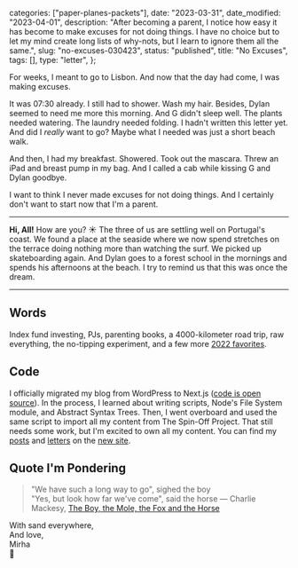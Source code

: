
  categories: ["paper-planes-packets"],
  date: "2023-03-31",
  date_modified: "2023-04-01",
  description:
    "After becoming a parent, I notice how easy it has become to make excuses for not doing things. I have no choice but to let my mind create long lists of why-nots, but I learn to ignore them all the same.",
  slug: "no-excuses-030423",
  status: "published",
  title: "No Excuses",
  tags: [],
  type: "letter",
};


For weeks, I meant to go to Lisbon. And now that the day had come, I was making excuses.

It was 07:30 already. I still had to shower. Wash my hair. Besides, Dylan seemed to need me more this morning. And G didn't sleep well. The plants needed watering. The laundry needed folding. I hadn't written this letter yet. And did I _really_ want to go? Maybe what I needed was just a short beach walk.

And then, I had my breakfast. Showered. Took out the mascara. Threw an iPad and breast pump in my bag. And I called a cab while kissing G and Dylan goodbye.

I want to think I never made excuses for not doing things. And I certainly don't want to start now that I'm a parent.

---

**Hi, All!** How are you? ☀️ The three of us are settling well on Portugal's coast. We found a place at the seaside where we now spend stretches on the terrace doing nothing more than watching the surf. We picked up skateboarding again. And Dylan goes to a forest school in the mornings and spends his afternoons at the beach. I try to remind us that this was once the dream.

---

## Words

Index fund investing, PJs, parenting books, a 4000-kilometer road trip, raw everything, the no-tipping experiment, and a few more [2022 favorites](/posts/favorite-things-2022/).

## Code

I officially migrated my blog from WordPress to Next.js ([code is open source](https://github.com/mirhamasala/mirhamasala.com)). In the process, I learned about writing scripts, Node's File System module, and Abstract Syntax Trees. Then, I went overboard and used the same script to import all my content from The Spin-Off Project. That still needs some work, but I'm excited to own all my content. You can find my [posts](/posts) and [letters](/letters) on the [new site](/).

## Quote I'm Pondering

> "We have such a long way to go", sighed the boy\
> "Yes, but look how far we've come", said the horse
> ― Charlie Mackesy, [The Boy, the Mole, the Fox and the Horse](https://www.amazon.com/Boy-Mole-Fox-Horse-Animated-ebook/dp/B09SHTCNHD/)

With sand everywhere,\
And love,\
Mirha\
🌇
